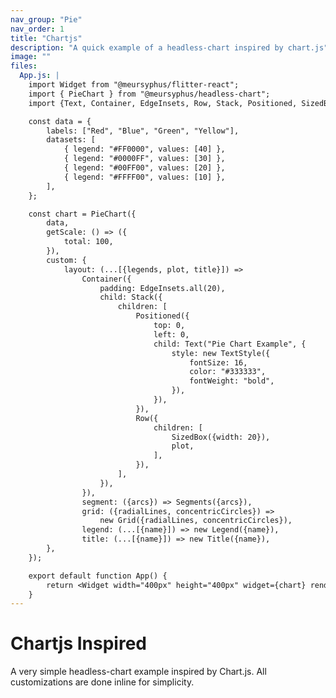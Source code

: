 ```yaml
---
nav_group: "Pie"
nav_order: 1
title: "Chartjs"
description: "A quick example of a headless-chart inspired by chart.js"
image: ""
files: 
  App.js: |
    import Widget from "@meursyphus/flitter-react";
    import { PieChart } from "@meursyphus/headless-chart";
    import {Text, Container, EdgeInsets, Row, Stack, Positioned, SizedBox, TextStyle} from '@meursyphus/flitter';

    const data = {
        labels: ["Red", "Blue", "Green", "Yellow"],
        datasets: [
            { legend: "#FF0000", values: [40] },
            { legend: "#0000FF", values: [30] },
            { legend: "#00FF00", values: [20] },
            { legend: "#FFFF00", values: [10] },
        ],
    };

    const chart = PieChart({
        data,
        getScale: () => ({
            total: 100,
        }),
        custom: {
            layout: (...[{legends, plot, title}]) => 
                Container({
                    padding: EdgeInsets.all(20),
                    child: Stack({
                        children: [
                            Positioned({
                                top: 0,
                                left: 0,
                                child: Text("Pie Chart Example", {
                                    style: new TextStyle({
                                        fontSize: 16,
                                        color: "#333333",
                                        fontWeight: "bold",
                                    }),
                                }),
                            }),
                            Row({
                                children: [
                                    SizedBox({width: 20}),
                                    plot,
                                ],
                            }),
                        ],
                    }),
                }),
                segment: ({arcs}) => Segments({arcs}),
                grid: ({radialLines, concentricCircles}) => 
                    new Grid({radialLines, concentricCircles}),
                legend: (...[{name}]) => new Legend({name}),
                title: (...[{name}]) => new Title({name}),
        },
    });

    export default function App() {
        return <Widget width="400px" height="400px" widget={chart} renderer="svg"/>;
    }
---
```


# Chartjs Inspired

A very simple headless-chart example inspired by Chart.js. All customizations are done inline for simplicity.
